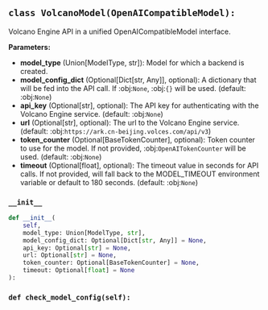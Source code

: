 <a id="camel.models.volcano_model"></a>

<a id="camel.models.volcano_model.VolcanoModel"></a>

## `class VolcanoModel(OpenAICompatibleModel):`

Volcano Engine API in a unified OpenAICompatibleModel interface.

**Parameters:**

- **model_type** (Union[ModelType, str]): Model for which a backend is created.
- **model_config_dict** (Optional[Dict[str, Any]], optional): A dictionary that will be fed into the API call. If :obj:`None`, :obj:`{}` will be used. (default: :obj:`None`)
- **api_key** (Optional[str], optional): The API key for authenticating with the Volcano Engine service. (default: :obj:`None`)
- **url** (Optional[str], optional): The url to the Volcano Engine service. (default: :obj:`https://ark.cn-beijing.volces.com/api/v3`)
- **token_counter** (Optional[BaseTokenCounter], optional): Token counter to use for the model. If not provided, :obj:`OpenAITokenCounter` will be used. (default: :obj:`None`)
- **timeout** (Optional[float], optional): The timeout value in seconds for API calls. If not provided, will fall back to the MODEL_TIMEOUT environment variable or default to 180 seconds. (default: :obj:`None`)

<a id="camel.models.volcano_model.VolcanoModel.__init__"></a>

### `__init__`

```python
def __init__(
    self,
    model_type: Union[ModelType, str],
    model_config_dict: Optional[Dict[str, Any]] = None,
    api_key: Optional[str] = None,
    url: Optional[str] = None,
    token_counter: Optional[BaseTokenCounter] = None,
    timeout: Optional[float] = None
):
```

<a id="camel.models.volcano_model.VolcanoModel.check_model_config"></a>

### `def check_model_config(self):`
